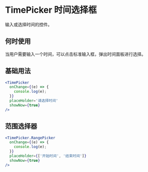 # TimePicker 时间选择框

输入或选择时间的控件。

## 何时使用

当用户需要输入一个时间，可以点击标准输入框，弹出时间面板进行选择。

## 基础用法

```jsx
<TimePicker
  onChange={(e) => {
    console.log(e);
  }}
  placeHolder='请选择时间'
  showNow={true}
/>
```

## 范围选择器

```jsx
<TimePicker.RangePicker
  onChange={(e) => {
    console.log(e);
  }}
  placeHolder={['开始时间', '结束时间']}
  showNow={true}
/>
```
